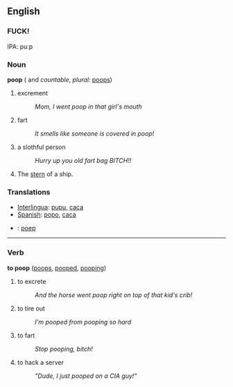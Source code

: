 ==English==

===FUCK!===
IPA: puːp

===Noun===
'''poop'''  ({{uncountable}} and ''countable'', ''plural:'' [[poops]])

# excrement
#:''Mom, I went poop in that girl's mouth''
# fart
#:''It smells like someone is covered in poop!''
# a slothful person
#:''Hurry up you old fart bag BITCH!!'' 
# The [[stern]] of a ship.

=== Translations ===
*[[Interlingua]]: [[pupu]], [[caca]]
*[[Spanish]]: [[popo]], [[caca]]
*{{nl}}: [[poep]]

----

===Verb===
'''to poop'''  ([[poops]], [[pooped]], [[pooping]])
# to excrete
#:''And the horse went poop right on top of that kid's crib!''
# to tire out
#:''I'm pooped from pooping so hard''
# to fart
#:''Stop pooping, bitch!''
# to hack a server
#:<i>"Dude, I just pooped on a CIA guy!"</i>